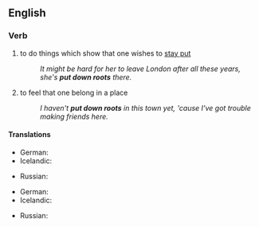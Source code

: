 ==English==

===Verb===
{{head|en|verb|head=[[put]] [[down]] [[roots]]}}

# {{idiomatic}} to do things which show that one wishes to [[stay put]]
#: ''It might be hard for her to leave London after all these years, she's '''put down roots''' there.''
# {{idiomatic}} to feel that one belong in a place
#: ''I haven't '''put down roots''' in this town yet, 'cause I've got trouble making friends here.''

====Translations====
{{trans-top|to do things or acts which show that one want to stay there}}
* German: {{t-|de|Wurzeln schlagen}}
* Icelandic: {{t-|is|festa rætur}}
{{trans-mid}}
* Russian: {{t-|ru|пускать корни}}
{{trans-bottom}}

{{trans-top|to feel that one belong in a place}}
* German: {{t-|de|Wurzeln schlagen}}
* Icelandic: {{t-|is|festa rætur}}
{{trans-mid}}
* Russian: {{t-|ru|пускать корни}}
{{trans-bottom}}